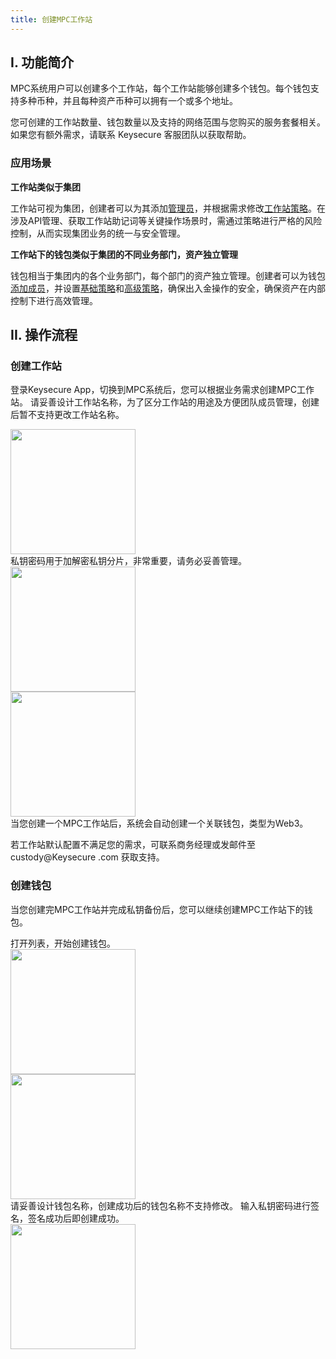 ```yaml
---
title: 创建MPC工作站
---
```


## I. 功能简介

MPC系统用户可以创建多个工作站，每个工作站能够创建多个钱包。每个钱包支持多种币种，并且每种资产币种可以拥有一个或多个地址。

<Tip> 
您可创建的工作站数量、钱包数量以及支持的网络范围与您购买的服务套餐相关。如果您有额外需求，请联系 Keysecure 客服团队以获取帮助。
</Tip>

### 应用场景


**工作站类似于集团**

工作站可视为集团，创建者可以为其添加[管理员](/user-guide/mpc-wallet/wallet/become-admin)，并根据需求修改[工作站策略](/user-guide/mpc-wallet/strategy/edit-workspace-strategy)。在涉及API管理、获取工作站助记词等关键操作场景时，需通过策略进行严格的风险控制，从而实现集团业务的统一与安全管理。

**工作站下的钱包类似于集团的不同业务部门，资产独立管理**

钱包相当于集团内的各个业务部门，每个部门的资产独立管理。创建者可以为钱包[添加成员](/user-guide/mpc-wallet/wallet/add-user)，并设置[基础策略](/user-guide/mpc-wallet/strategy/approval-flow2)和[高级策略](/user-guide/mpc-wallet/strategy/approval-flow)，确保出入金操作的安全，确保资产在内部控制下进行高效管理。

## II. 操作流程

### 创建工作站

登录Keysecure App，切换到MPC系统后，您可以根据业务需求创建MPC工作站。
<Steps>
<Step title="命名工作站">
请妥善设计工作站名称，为了区分工作站的用途及方便团队成员管理，创建后暂不支持更改工作站名称。
<div className="w-full flex items-center justify-center"> 
<img src="/images/quickstart/mpc-main1_cn.png" width="200"/>
</div>
</Step>

<Step title="输入私钥密码">
私钥密码用于加解密私钥分片，非常重要，请务必妥善管理。
<div className="w-full flex items-center justify-center"> 
<img src="/images/quickstart/mpc-main3_cn.png" width="200"/> 
</div>
</Step>

<Step title="完成工作站创建">
<div className="w-full flex items-center justify-center"> 
<img src="/images/quickstart/mpc-main5_cn.png" width="200"/> 
</div>
<Note>
当您创建一个MPC工作站后，系统会自动创建一个关联钱包，类型为Web3。

若工作站默认配置不满足您的需求，可联系商务经理或发邮件至custody@Keysecure .com 获取支持。
</Note>
</Step>
</Steps>

### 创建钱包

当您创建完MPC工作站并完成私钥备份后，您可以继续创建MPC工作站下的钱包。

<Steps>
<Step title="选择目标工作站">
打开列表，开始创建钱包。
<div className="w-full flex items-center justify-center"> 
<img src="/images/quickstart/mpc-sub3_cn.png" width="200"/> 
</div>
</Step>

<Step title="命名钱包">
<div className="w-full flex items-center justify-center"> 
<img src="/images/quickstart/mpc-sub5_cn.png" width="200"/> 
</div>
<Warning>
请妥善设计钱包名称，创建成功后的钱包名称不支持修改。
</Warning>
</Step>

<Step title="私钥签名创建">
输入私钥密码进行签名，签名成功后即创建成功。
<div className="w-full flex items-center justify-center"> 
<img src="/images/quickstart/mpc-sub6_cn.png" width="200"/>
</div>
</Step>
</Steps>
